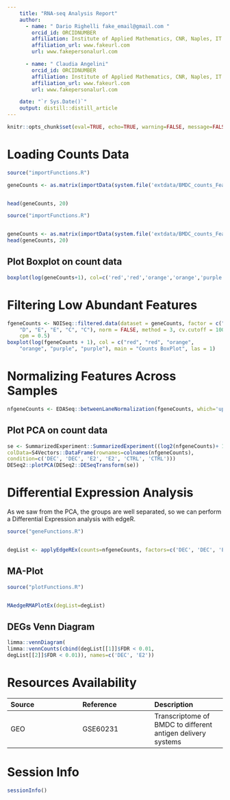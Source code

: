 ```yaml
---
    title: "RNA-seq Analysis Report"
    author: 
      - name: " Dario Righelli fake_email@gmail.com "
        orcid_id: ORCIDNUMBER
        affiliation: Institute of Applied Mathematics, CNR, Naples, IT
        affiliation_url: www.fakeurl.com
        url: www.fakepersonalurl.com

      - name: " Claudia Angelini"
        orcid_id: ORCIDNUMBER
        affiliation: Institute of Applied Mathematics, CNR, Naples, IT
        affiliation_url: www.fakeurl.com
        url: www.fakepersonalurl.com

    date: "`r Sys.Date()`"
    output: distill::distill_article
---
```


```r
knitr::opts_chunk$set(eval=TRUE, echo=TRUE, warning=FALSE, message=FALSE, include=TRUE, cache=TRUE, collapse=FALSE, purl=TRUE, error=TRUE, message=TRUE, highlight=TRUE, prompt=FALSE, strip.white=TRUE, tidy=FALSE)
```

# Loading Counts Data

```r

source("importFunctions.R")

geneCounts <- as.matrix(importData(system.file('extdata/BMDC_counts_FeatureCounts.xlsx', package='easyreporting')))


head(geneCounts, 20)

```

```r

source("importFunctions.R")


geneCounts <- as.matrix(importData(system.file('extdata/BMDC_counts_FeatureCounts.xlsx', package='easyreporting')))
head(geneCounts, 20)

```

## Plot Boxplot on count data

```r


boxplot(log(geneCounts+1), col=c('red','red','orange','orange','purple','purple'), main='Counts BoxPlot',las=1)

```

# Filtering Low Abundant Features

```r


fgeneCounts <- NOISeq::filtered.data(dataset = geneCounts, factor = c("D", 
    "D", "E", "E", "C", "C"), norm = FALSE, method = 3, cv.cutoff = 100, 
    cpm = 0.5)
boxplot(log(fgeneCounts + 1), col = c("red", "red", "orange", 
    "orange", "purple", "purple"), main = "Counts BoxPlot", las = 1)

```

# Normalizing Features Across Samples

```r


nfgeneCounts <- EDASeq::betweenLaneNormalization(fgeneCounts, which='upper')

```

## Plot PCA on count data

```r


se <- SummarizedExperiment::SummarizedExperiment((log2(nfgeneCounts)+ 1), 
colData=S4Vectors::DataFrame(rownames=colnames(nfgeneCounts), 
condition=c('DEC', 'DEC', 'E2', 'E2', 'CTRL', 'CTRL')))
DESeq2::plotPCA(DESeq2::DESeqTransform(se))

```

# Differential Expression Analysis


As we saw from the PCA, the groups are well separated, so we can perform a Differential Expression analysis with edgeR.

```r

source("geneFunctions.R")


degList <- applyEdgeREx(counts=nfgeneCounts, factors=c('DEC', 'DEC', 'E2', 'E2', 'UNTR', 'UNTR'), contrasts=c('DEC - UNTR', 'E2 - UNTR'),p.threshold=1)

```

## MA-Plot

```r

source("plotFunctions.R")


MAedgeRMAPlotEx(degList=degList)

```

## DEGs Venn Diagram

```r


limma::vennDiagram(
limma::vennCounts(cbind(degList[[1]]$FDR < 0.01, 
degList[[2]]$FDR < 0.01)), names=c('DEC', 'E2'))

```

# Resources Availability


|Source|Reference|Description|
|:--|:--|:--|
| GEO|GSE60231|Transcriptome of BMDC to different antigen delivery systems|


# Session Info

```r


sessionInfo()

```

